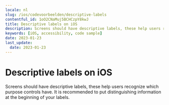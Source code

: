 ```yaml
---
locale: nl
slug: /ios/codevoorbeelden/descriptive-labels
contentful_id: 1oO2CNaMuj5BCHCzpY8kwJ
title: Descriptive labels on iOS
description: Screens should have descriptive labels, these help users recognize which purpose controls have.
keywords: [iOS, accessibility, code sample]
date: 2023-01-23
last_update:
  date: 2023-01-23
---
```


# Descriptive labels on iOS

Screens should have descriptive labels, these help users recognize which purpose controls have. It is recommended to put distinguishing information at the beginning of your labels.

<CodeSample id="screen-labels" locale="nl" platform="ios"/>
